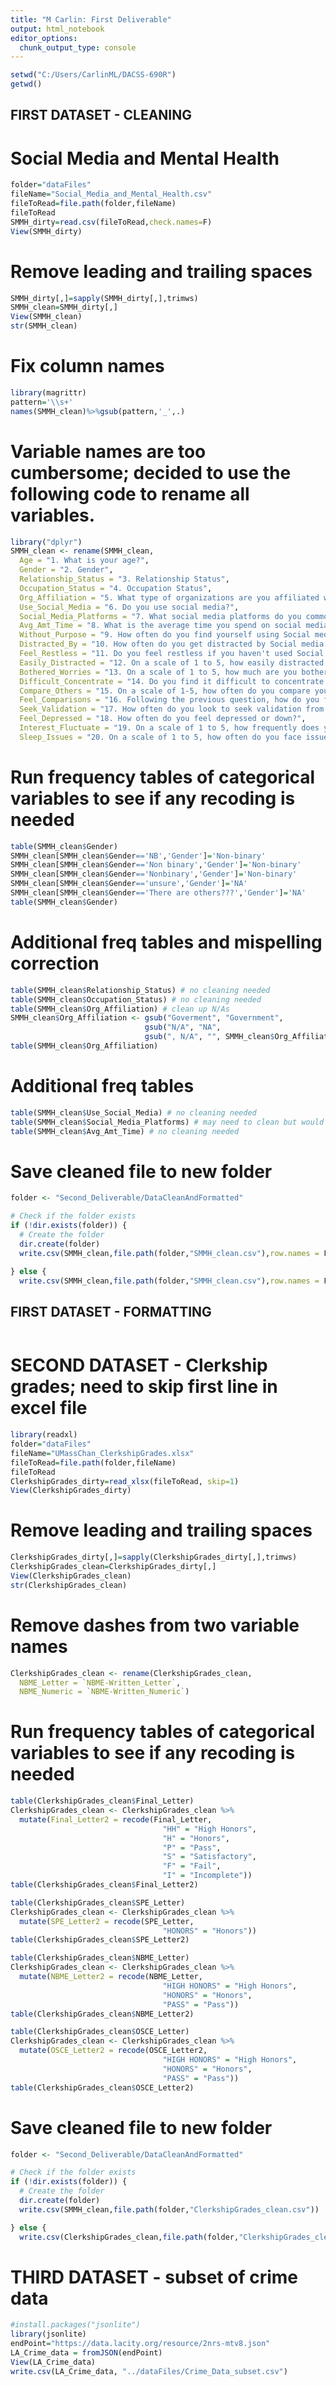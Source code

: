 ```yaml
---
title: "M Carlin: First Deliverable"
output: html_notebook
editor_options: 
  chunk_output_type: console
---
```



```r
setwd("C:/Users/CarlinML/DACSS-690R")
getwd()
```

## FIRST DATASET - CLEANING
# Social Media and Mental Health
```r
folder="dataFiles"
fileName="Social_Media_and_Mental_Health.csv"
fileToRead=file.path(folder,fileName)
fileToRead
SMMH_dirty=read.csv(fileToRead,check.names=F)
View(SMMH_dirty)
```

# Remove leading and trailing spaces
```r
SMMH_dirty[,]=sapply(SMMH_dirty[,],trimws)
SMMH_clean=SMMH_dirty[,]
View(SMMH_clean)
str(SMMH_clean)
```

# Fix column names
```r
library(magrittr)
pattern='\\s+'
names(SMMH_clean)%>%gsub(pattern,'_',.)
```

# Variable names are too cumbersome; decided to use the following code to rename all variables.
```r
library("dplyr")
SMMH_clean <- rename(SMMH_clean, 
  Age = "1. What is your age?",
  Gender = "2. Gender",
  Relationship_Status = "3. Relationship Status",
  Occupation_Status = "4. Occupation Status",
  Org_Affiliation = "5. What type of organizations are you affiliated with?",
  Use_Social_Media = "6. Do you use social media?",
  Social_Media_Platforms = "7. What social media platforms do you commonly use?",
  Avg_Amt_Time = "8. What is the average time you spend on social media every day?",
  Without_Purpose = "9. How often do you find yourself using Social media without a specific purpose?",
  Distracted_By = "10. How often do you get distracted by Social media when you are busy doing something?",
  Feel_Restless = "11. Do you feel restless if you haven't used Social media in a while?",
  Easily_Distracted = "12. On a scale of 1 to 5, how easily distracted are you?",
  Bothered_Worries = "13. On a scale of 1 to 5, how much are you bothered by worries?",
  Difficult_Concentrate = "14. Do you find it difficult to concentrate on things?",
  Compare_Others = "15. On a scale of 1-5, how often do you compare yourself to other successful people through the use of social media?",
  Feel_Comparisons = "16. Following the previous question, how do you feel about these comparisons, generally speaking?",
  Seek_Validation = "17. How often do you look to seek validation from features of social media?",
  Feel_Depressed = "18. How often do you feel depressed or down?",
  Interest_Fluctuate = "19. On a scale of 1 to 5, how frequently does your interest in daily activities fluctuate?",
  Sleep_Issues = "20. On a scale of 1 to 5, how often do you face issues regarding sleep?")
```

# Run frequency tables of categorical variables to see if any recoding is needed
```r
table(SMMH_clean$Gender)
SMMH_clean[SMMH_clean$Gender=='NB','Gender']='Non-binary'
SMMH_clean[SMMH_clean$Gender=='Non binary','Gender']='Non-binary'
SMMH_clean[SMMH_clean$Gender=='Nonbinary','Gender']='Non-binary'
SMMH_clean[SMMH_clean$Gender=='unsure','Gender']='NA'
SMMH_clean[SMMH_clean$Gender=='There are others???','Gender']='NA'
table(SMMH_clean$Gender)
```

# Additional freq tables and mispelling correction
```r
table(SMMH_clean$Relationship_Status) # no cleaning needed
table(SMMH_clean$Occupation_Status) # no cleaning needed
table(SMMH_clean$Org_Affiliation) # clean up N/As
SMMH_clean$Org_Affiliation <- gsub("Goverment", "Government",
                              gsub("N/A", "NA", 
                              gsub(", N/A", "", SMMH_clean$Org_Affiliation)))
table(SMMH_clean$Org_Affiliation)
```

# Additional freq tables
```r
table(SMMH_clean$Use_Social_Media) # no cleaning needed
table(SMMH_clean$Social_Media_Platforms) # may need to clean but would be easier if data was formatted differently
table(SMMH_clean$Avg_Amt_Time) # no cleaning needed
```

# Save cleaned file to new folder
```r
folder <- "Second_Deliverable/DataCleanAndFormatted"

# Check if the folder exists
if (!dir.exists(folder)) {
  # Create the folder
  dir.create(folder)
  write.csv(SMMH_clean,file.path(folder,"SMMH_clean.csv"),row.names = F)

} else {
  write.csv(SMMH_clean,file.path(folder,"SMMH_clean.csv"),row.names = F)}
```

## FIRST DATASET - FORMATTING
```r

```



# SECOND DATASET - Clerkship grades; need to skip first line in excel file
```r
library(readxl)
folder="dataFiles"
fileName="UMassChan_ClerkshipGrades.xlsx"
fileToRead=file.path(folder,fileName)
fileToRead
ClerkshipGrades_dirty=read_xlsx(fileToRead, skip=1)
View(ClerkshipGrades_dirty)
```

# Remove leading and trailing spaces
```r
ClerkshipGrades_dirty[,]=sapply(ClerkshipGrades_dirty[,],trimws)
ClerkshipGrades_clean=ClerkshipGrades_dirty[,]
View(ClerkshipGrades_clean)
str(ClerkshipGrades_clean)
```

# Remove dashes from two variable names
```r
ClerkshipGrades_clean <- rename(ClerkshipGrades_clean, 
  NBME_Letter = `NBME-Written_Letter`,
  NBME_Numeric = `NBME-Written_Numeric`)
```

# Run frequency tables of categorical variables to see if any recoding is needed
```r
table(ClerkshipGrades_clean$Final_Letter)
ClerkshipGrades_clean <- ClerkshipGrades_clean %>%
  mutate(Final_Letter2 = recode(Final_Letter,
                                  "HH" = "High Honors",
                                  "H" = "Honors",
                                  "P" = "Pass",
                                  "S" = "Satisfactory",
                                  "F" = "Fail",
                                  "I" = "Incomplete"))
table(ClerkshipGrades_clean$Final_Letter2)

table(ClerkshipGrades_clean$SPE_Letter)
ClerkshipGrades_clean <- ClerkshipGrades_clean %>%
  mutate(SPE_Letter2 = recode(SPE_Letter,
                                  "HONORS" = "Honors"))
table(ClerkshipGrades_clean$SPE_Letter2)

table(ClerkshipGrades_clean$NBME_Letter)
ClerkshipGrades_clean <- ClerkshipGrades_clean %>%
  mutate(NBME_Letter2 = recode(NBME_Letter,
                                  "HIGH HONORS" = "High Honors",
                                  "HONORS" = "Honors",
                                  "PASS" = "Pass"))
table(ClerkshipGrades_clean$NBME_Letter2)

table(ClerkshipGrades_clean$OSCE_Letter)
ClerkshipGrades_clean <- ClerkshipGrades_clean %>%
  mutate(OSCE_Letter2 = recode(OSCE_Letter2,
                                  "HIGH HONORS" = "High Honors",
                                  "HONORS" = "Honors",
                                  "PASS" = "Pass"))
table(ClerkshipGrades_clean$OSCE_Letter2)
```

# Save cleaned file to new folder
```r
folder <- "Second_Deliverable/DataCleanAndFormatted"

# Check if the folder exists
if (!dir.exists(folder)) {
  # Create the folder
  dir.create(folder)
  write.csv(SMMH_clean,file.path(folder,"ClerkshipGrades_clean.csv"))

} else {
  write.csv(ClerkshipGrades_clean,file.path(folder,"ClerkshipGrades_clean.csv"))}
```


# THIRD DATASET - subset of crime data
```r
#install.packages("jsonlite")
library(jsonlite)
endPoint="https://data.lacity.org/resource/2nrs-mtv8.json"
LA_Crime_data = fromJSON(endPoint)
View(LA_Crime_data)
write.csv(LA_Crime_data, "../dataFiles/Crime_Data_subset.csv")
```

